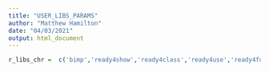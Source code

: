 ```yaml
---
title: "USER_LIBS_PARAMS"
author: "Matthew Hamilton"
date: "04/03/2021"
output: html_document
---
```

```r
r_libs_chr =  c('bimp','ready4show','ready4class','ready4use','ready4fun','TTU','youthu')
```


